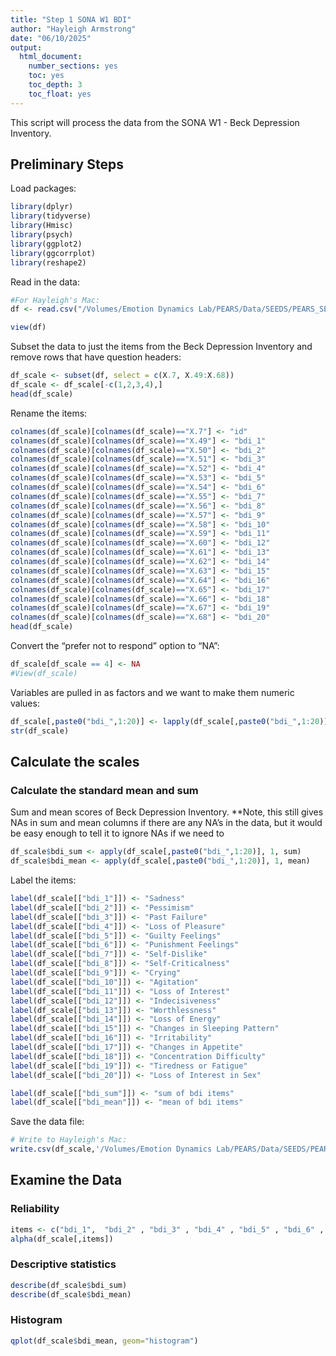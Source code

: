 ```yaml
---
title: "Step 1 SONA W1 BDI"
author: "Hayleigh Armstrong"
date: "06/10/2025"
output:
  html_document:
    number_sections: yes
    toc: yes
    toc_depth: 3
    toc_float: yes
---
```


This script will process the data from the SONA W1 - Beck Depression Inventory. 

## Preliminary Steps

Load packages:

```r
library(dplyr)
library(tidyverse)
library(Hmisc)
library(psych)
library(ggplot2)
library(ggcorrplot)
library(reshape2)
```

Read in the data:
```r
#For Hayleigh's Mac:
df <- read.csv("/Volumes/Emotion Dynamics Lab/PEARS/Data/SEEDS/PEARS_SEEDS_Demographics___Daily_Surveys_SONA_W1/SEEDS SONA W1 Demographics ExpiWell Data Cleaned.csv", na.strings=c("","NA"))

view(df)
```

Subset the data to just the items from the Beck Depression Inventory and remove rows that have question headers:
```r
df_scale <- subset(df, select = c(X.7, X.49:X.68))
df_scale <- df_scale[-c(1,2,3,4),]
head(df_scale)
```

Rename the items:
```r
colnames(df_scale)[colnames(df_scale)=="X.7"] <- "id"
colnames(df_scale)[colnames(df_scale)=="X.49"] <- "bdi_1"
colnames(df_scale)[colnames(df_scale)=="X.50"] <- "bdi_2"
colnames(df_scale)[colnames(df_scale)=="X.51"] <- "bdi_3"
colnames(df_scale)[colnames(df_scale)=="X.52"] <- "bdi_4"
colnames(df_scale)[colnames(df_scale)=="X.53"] <- "bdi_5"
colnames(df_scale)[colnames(df_scale)=="X.54"] <- "bdi_6"
colnames(df_scale)[colnames(df_scale)=="X.55"] <- "bdi_7"
colnames(df_scale)[colnames(df_scale)=="X.56"] <- "bdi_8"
colnames(df_scale)[colnames(df_scale)=="X.57"] <- "bdi_9"
colnames(df_scale)[colnames(df_scale)=="X.58"] <- "bdi_10"
colnames(df_scale)[colnames(df_scale)=="X.59"] <- "bdi_11"
colnames(df_scale)[colnames(df_scale)=="X.60"] <- "bdi_12"
colnames(df_scale)[colnames(df_scale)=="X.61"] <- "bdi_13"
colnames(df_scale)[colnames(df_scale)=="X.62"] <- "bdi_14"
colnames(df_scale)[colnames(df_scale)=="X.63"] <- "bdi_15"
colnames(df_scale)[colnames(df_scale)=="X.64"] <- "bdi_16"
colnames(df_scale)[colnames(df_scale)=="X.65"] <- "bdi_17"
colnames(df_scale)[colnames(df_scale)=="X.66"] <- "bdi_18"
colnames(df_scale)[colnames(df_scale)=="X.67"] <- "bdi_19"
colnames(df_scale)[colnames(df_scale)=="X.68"] <- "bdi_20"
head(df_scale)
```


Convert the "prefer not to respond" option to "NA":
```r
df_scale[df_scale == 4] <- NA
#View(df_scale)

```


Variables are pulled in as factors and we want to make them numeric values: 
```r

df_scale[,paste0("bdi_",1:20)] <- lapply(df_scale[,paste0("bdi_",1:20)], as.numeric)
str(df_scale)
```

## Calculate the scales

### Calculate the standard mean and sum

Sum and mean scores of Beck Depression Inventory. 
**Note, this still gives NAs in sum and mean columns if there are any NA's in the data, but it would be easy enough to tell it to ignore NAs if we need to
```r

df_scale$bdi_sum <- apply(df_scale[,paste0("bdi_",1:20)], 1, sum)
df_scale$bdi_mean <- apply(df_scale[,paste0("bdi_",1:20)], 1, mean)

```

Label the items:
```r
label(df_scale[["bdi_1"]]) <- "Sadness"
label(df_scale[["bdi_2"]]) <- "Pessimism"
label(df_scale[["bdi_3"]]) <- "Past Failure"
label(df_scale[["bdi_4"]]) <- "Loss of Pleasure"
label(df_scale[["bdi_5"]]) <- "Guilty Feelings"
label(df_scale[["bdi_6"]]) <- "Punishment Feelings"
label(df_scale[["bdi_7"]]) <- "Self-Dislike"
label(df_scale[["bdi_8"]]) <- "Self-Criticalness"
label(df_scale[["bdi_9"]]) <- "Crying"
label(df_scale[["bdi_10"]]) <- "Agitation"
label(df_scale[["bdi_11"]]) <- "Loss of Interest"
label(df_scale[["bdi_12"]]) <- "Indecisiveness"
label(df_scale[["bdi_13"]]) <- "Worthlessness"
label(df_scale[["bdi_14"]]) <- "Loss of Energy"
label(df_scale[["bdi_15"]]) <- "Changes in Sleeping Pattern"
label(df_scale[["bdi_16"]]) <- "Irritability"
label(df_scale[["bdi_17"]]) <- "Changes in Appetite"
label(df_scale[["bdi_18"]]) <- "Concentration Difficulty"
label(df_scale[["bdi_19"]]) <- "Tiredness or Fatigue"
label(df_scale[["bdi_20"]]) <- "Loss of Interest in Sex"

label(df_scale[["bdi_sum"]]) <- "sum of bdi items"
label(df_scale[["bdi_mean"]]) <- "mean of bdi items"

```


Save the data file:
```r
# Write to Hayleigh's Mac:
write.csv(df_scale,'/Volumes/Emotion Dynamics Lab/PEARS/Data/SEEDS/PEARS_SEEDS_Demographics___Daily_Surveys_SONA_W1/Beck Depression Inventory-Step1_SONA_W1.csv')

```

## Examine the Data

### Reliability
```r

items <- c("bdi_1",  "bdi_2" , "bdi_3" , "bdi_4" , "bdi_5" , "bdi_6" , "bdi_7" , "bdi_8" , "bdi_9" , "bdi_10" , "bdi_11" , "bdi_12" , "bdi_13" , "bdi_14" , "bdi_15" , "bdi_16" , "bdi_17" , "bdi_18" , "bdi_19" , "bdi_20")
alpha(df_scale[,items])

```

### Descriptive statistics
```r
describe(df_scale$bdi_sum)
describe(df_scale$bdi_mean)
```


### Histogram
```r

qplot(df_scale$bdi_mean, geom="histogram") 

```

